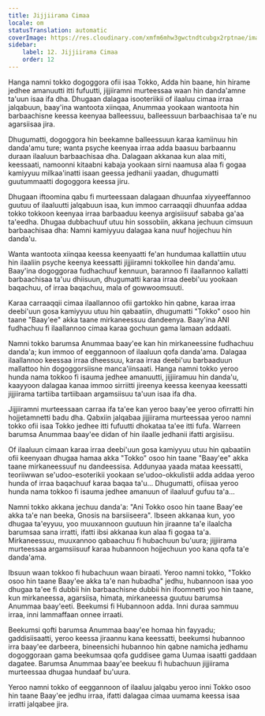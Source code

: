 ```yaml
---
title: Jijjiirama Cimaa
locale: om
statusTranslation: automatic
coverImage: https://res.cloudinary.com/xmfm6mhw3gwctndtcubgx2rptnae/image/upload/v1740468922/small_cover_tratado_de_psicologia_revolucionaria_a4c0dca4e0.webp
sidebar:
    label: 12. Jijjiirama Cimaa
    order: 12
---
```

Hanga namni tokko dogoggora ofii isaa Tokko, Adda hin baane, hin hirame jedhee amanuutti itti fufuutti, jijjiiramni murteessaa waan hin danda'amne ta'uun isaa ifa dha. Dhugaan dalagaa isooteriikii of ilaaluu cimaa irraa jalqabuun, baay'ina wantoota xiinqaa, Anummaa yookaan wantoota hin barbaachisne keessa keenyaa balleessuu, balleessuun barbaachisaa ta'e nu agarsiisaa jira.

Dhugumatti, dogoggora hin beekamne balleessuun karaa kamiinuu hin danda'amu ture; wanta psyche keenyaa irraa adda baasuu barbaannu duraan ilaaluun barbaachisaa dha. Dalagaan akkanaa kun alaa miti, keessaati, namoonni kitaabni kabaja yookaan sirni naamusa alaa fi gogaa kamiyyuu milkaa'inatti isaan geessa jedhanii yaadan, dhugumatti guutummaatti dogoggora keessa jiru.

Dhugaan iftoomina qabu fi murteessaan dalagaan dhuunfaa xiyyeeffannoo guutuu of ilaaluutti jalqabuun isaa, kun immoo carraaqqii dhuunfaa addaa tokko tokkoon keenyaa irraa barbaaduu keenya argisiisuuf sababa ga'aa ta'eedha. Dhugaa dubbachuuf utuu hin sossobiin, akkana jechuun cimsuun barbaachisaa dha: Namni kamiyyuu dalagaa kana nuuf hojjechuu hin danda'u.

Wanta wantoota xiinqaa keessa keenyaatti fe'an hundumaa kallattiin utuu hin ilaaliin psyche keenya keessatti jijjiiramni tokkollee hin danda'amu. Baay'ina dogoggoraa fudhachuuf kennuun, barannoo fi ilaallannoo kallatti barbaachisaa ta'uu dhiisuun, dhugumatti karaa irraa deebi'uu yookaan baqachuu, of irraa baqachuu, mala of gowwoomsuuti.

Karaa carraaqqii cimaa ilaallannoo ofii gartokko hin qabne, karaa irraa deebi'uun gosa kamiyyuu utuu hin qabaatiin, dhugumatti "Tokko" osoo hin taane "Baay'ee" akka taane mirkaneessuu dandeenya. Baay'ina ANI fudhachuu fi ilaallannoo cimaa karaa gochuun gama lamaan addaati.

Namni tokko barumsa Anummaa baay'ee kan hin mirkaneessine fudhachuu danda'a; kun immoo of eeggannoon of ilaaluun qofa danda'ama. Dalagaa ilaallannoo keessaa irraa dheessuu, karaa irraa deebi'uu barbaaduun mallattoo hin dogoggorsiisne manca'iinsaati. Hanga namni tokko yeroo hunda nama tokkoo fi isauma jedhee amanuutti, jijjiiramuu hin danda'u, kaayyoon dalagaa kanaa immoo sirriitti jireenya keessa keenyaa keessatti jijjiirama tartiiba tartiibaan argamsiisuu ta'uun isaa ifa dha.

Jijjiiramni murteessaan carraa ifa ta'ee kan yeroo baay'ee yeroo ofirratti hin hojjetamnetti badu dha. Qabxiin jalqabaa jijjiirama murteessaa yeroo namni tokko ofii isaa Tokko jedhee itti fufuutti dhokataa ta'ee itti fufa. Warreen barumsa Anummaa baay'ee didan of hin ilaalle jedhanii ifatti argisiisu.

Of ilaaluun cimaan karaa irraa deebi'uun gosa kamiyyuu utuu hin qabaatiin ofii keenyaan dhugaa hamaa akka "Tokko" osoo hin taane "Baay'ee" akka taane mirkaneessuuf nu dandeessisa. Addunyaa yaada mataa keessatti, teoriiwwan se'udoo-esoterikii yookaan se'udoo-okkulistii adda addaa yeroo hunda of irraa baqachuuf karaa baqaa ta'u... Dhugumatti, ofiisaa yeroo hunda nama tokkoo fi isauma jedhee amanuun of ilaaluuf gufuu ta'a...

Namni tokko akkana jechuu danda'a: "Ani Tokko osoo hin taane Baay'ee akka ta'e nan beeka, Gnosis na barsiiseera". Ibseen akkanaa kun, yoo dhugaa ta'eyyuu, yoo muuxannoon guutuun hin jiraanne ta'e ilaalcha barumsaa sana irratti, ifatti ibsi akkanaa kun alaa fi gogaa ta'a. Mirkaneessuu, muuxannoo qabaachuu fi hubachuun bu'uura; jijjiirama murteessaa argamsiisuuf karaa hubannoon hojjechuun yoo kana qofa ta'e danda'ama.

Ibsuun waan tokkoo fi hubachuun waan biraati. Yeroo namni tokko, "Tokko osoo hin taane Baay'ee akka ta'e nan hubadha" jedhu, hubannoon isaa yoo dhugaa ta'ee fi dubbii hin barbaachisne dubbii hin ifoomnetti yoo hin taane, kun mirkaneessa, agarsiisa, himata, mirkaneessa guutuu barumsa Anummaa baay'eeti. Beekumsi fi Hubannoon adda. Inni duraa sammuu irraa, inni lammaffaan onnee irraati.

Beekumsi qofti barumsa Anummaa baay'ee homaa hin fayyadu; gaddisiisaatti, yeroo keessa jiraannu kana keessatti, beekumsi hubannoo irra baay'ee darbeera, bineensichi hubannoo hin qabne namicha jedhamu dogoggoraan gama beekumsaa qofa guddisee gama Uumaa isaatti gaddaan dagatee. Barumsa Anummaa baay'ee beekuu fi hubachuun jijjiirama murteessaa dhugaa hundaaf bu'uura.

Yeroo namni tokko of eeggannoon of ilaaluu jalqabu yeroo inni Tokko osoo hin taane Baay'ee jedhu irraa, ifatti dalagaa cimaa uumama keessa isaa irratti jalqabee jira.

